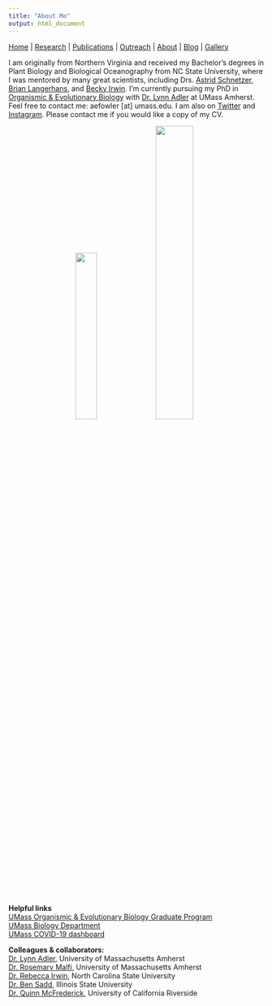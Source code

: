 ```yaml
---
title: "About Me"
output: html_document
---
```


[Home](index.html)  |  [Research](research.html)  |  [Publications](pubs.html)  |  [Outreach](outreach.html)  |  [About](about.html) | [Blog](blog.html) | [Gallery](gallery.html)

I am originally from Northern Virginia and received my Bachelor's degrees in Plant Biology and Biological Oceanography from NC State University, where I was mentored by many great scientists, including Drs. [Astrid Schnetzer](https://sites.google.com/a/ncsu.edu/schnetzerlab/home), [Brian Langerhans](http://gambusia.zo.ncsu.edu/index.html), and [Becky Irwin](https://irwinlab.weebly.com/). I'm currently pursuing my PhD in [Organismic & Evolutionary Biology](https://gpls.cns.umass.edu/oeb) with [Dr. Lynn Adler](https://blogs.umass.edu/lynnadler/) at UMass Amherst. Feel free to contact me: aefowler [at] umass.edu. I am also on [Twitter](https://twitter.com/alfowlfa) and [Instagram](https://www.instagram.com/alfowlfa/). Please contact me if you would like a copy of my CV. 
<br/>

<center> <img src="images/IMG_5006.JPG" width="29%"> <img src="images/jake.gif" width="38.5%"> </center> 

<br/>
**Helpful links**<br/>
[UMass Organismic & Evolutionary Biology Graduate Program](https://gpls.cns.umass.edu/oeb) <br/>
[UMass Biology Department](https://www.bio.umass.edu/biology/) <br/>
[UMass COVID-19 dashboard](https://www.umass.edu/coronavirus/dashboard)

**Colleagues & collaborators:**<br/>
[Dr. Lynn Adler](https://blogs.umass.edu/lynnadler/), University of Massachusetts Amherst <br/>
[Dr. Rosemary Malfi](https://rmalfiresearch.weebly.com/), University of Massachusetts Amherst <br/>
[Dr. Rebecca Irwin](https://irwinlab.weebly.com/), North Carolina State University <br/>
[Dr. Ben Sadd](https://about.illinoisstate.edu/bmsadd/), Illinois State University <br/>
[Dr. Quinn McFrederick](https://melittology.ucr.edu/), University of California Riverside <br/>

